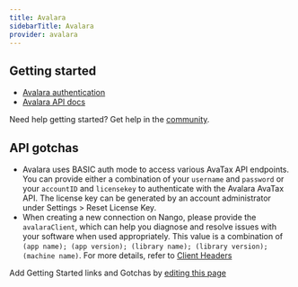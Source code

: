 ```yaml
---
title: Avalara
sidebarTitle: Avalara
provider: avalara
---
```



<Overview />


## Getting started

-   [Avalara authentication](https://developer.avalara.com/avatax/authentication-in-rest)
-   [Avalara API docs](https://developer.avalara.com/api-reference/avatax/rest/v2/)

<Tip>Need help getting started? Get help in the [community](https://nango.dev/slack).</Tip>

## API gotchas

- Avalara uses BASIC auth mode to access various AvaTax API endpoints. You can provide either a combination of your `username` and `password` or your `accountID` and `licensekey` to authenticate with the Avalara AvaTax API. The license key can be generated by an account administrator under Settings > Reset License Key.
- When creating a new connection on Nango, please provide the `avalaraClient`, which can help you diagnose and resolve issues with your software when used appropriately. This value is a combination of `(app name); (app version); (library name); (library version); (machine name)`. For more details, refer to [Client Headers](https://developer.avalara.com/avatax/client-headers/)

<Note>Add Getting Started links and Gotchas by [editing this page](https://github.com/nangohq/nango/tree/master/docs-v2/integrations/all/avalara.mdx)</Note>